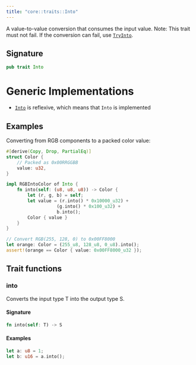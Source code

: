 ```yaml
---
title: "core::traits::Into"
---
```


A value-to-value conversion that consumes the input value.
Note: This trait must not fail. If the conversion can fail, use [`TryInto`](./core-traits-TryInto).

## Signature

```rust
pub trait Into
```



# Generic Implementations

- [`Into`](./core-traits-Into) is reflexive, which means that `Into` is implemented
## Examples

Converting from RGB components to a packed color value:
```rust
#[derive(Copy, Drop, PartialEq)]
struct Color {
    // Packed as 0x00RRGGBB
    value: u32,
}

impl RGBIntoColor of Into {
    fn into(self: (u8, u8, u8)) -> Color {
        let (r, g, b) = self;
        let value = (r.into() * 0x10000_u32) +
                   (g.into() * 0x100_u32) +
                   b.into();
        Color { value }
    }
}

// Convert RGB(255, 128, 0) to 0x00FF8000
let orange: Color = (255_u8, 128_u8, 0_u8).into();
assert!(orange == Color { value: 0x00FF8000_u32 });
```


## Trait functions

### into



Converts the input type T into the output type S.

#### Signature

```rust
fn into(self: T) -> S
```




#### Examples

```rust
let a: u8 = 1;
let b: u16 = a.into();
```




